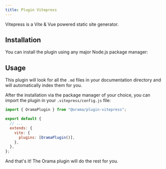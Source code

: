 ```yaml
---
title: Plugin Vitepress
---
```


Vitepress is a Vite & Vue powered static site generator.

## Installation

You can install the plugin using any major Node.js package manager:

<Install pkg="@orama/plugin-vitepress" />

## Usage

This plugin will look for all the `.md` files in your documentation directory and will automatically index them for you.

After the installation via the package manager of your choice, you can import the plugin in your `.vitepress/config.js` file:

```js
import { OramaPlugin } from "@orama/plugin-vitepress";

export default {
  // ...
  extends: {
    vite: {
      plugins: [OramaPlugin()],
    },
  },
};
```

And that's it! The Orama plugin will do the rest for you.
